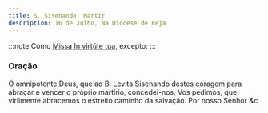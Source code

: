 ```yaml
---
title: S. Sisenando, Mártir
description: 16 de Julho, Na Diocese de Beja
---
```


:::note
Como [Missa In virtúte tua](/missal/comum/4martirnaopontifice1), excepto:
:::

### Oração

Ó omnipotente Deus, que ao B. Levita Sisenando destes coragem para abraçar
e vencer o próprio martírio, concedei-nos, Vos pedimos, que virilmente
abracemos o estreito caminho da salvação. Por nosso Senhor <em>&c.</em>

